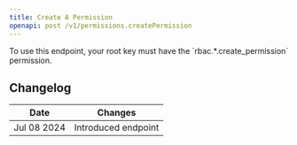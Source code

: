 ```yaml
---
title: Create A Permission
openapi: post /v1/permissions.createPermission
---
```



<Note>
To use this endpoint, your root key must have the `rbac.*.create_permission` permission.
</Note>

## Changelog

| Date        | Changes             |
|-------------|---------------------|
| Jul 08 2024 | Introduced endpoint |
